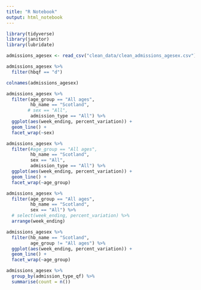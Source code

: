 ```yaml
---
title: "R Notebook"
output: html_notebook
---
```

```r
library(tidyverse)
library(janitor)
library(lubridate)
```


```r
admissions_agesex <- read_csv("clean_data/clean_admissions_agesex.csv")
```


```r
admissions_agesex %>%
  filter(hbqf == "d")
```

```r
colnames(admissions_agesex)
```

```r
admissions_agesex %>%
  filter(age_group == "All ages",
         hb_name == "Scotland",
        # sex == "All",
         admission_type == "All") %>%
  ggplot(aes(week_ending, percent_variation)) +
  geom_line() +
  facet_wrap(~sex)
```
```r
admissions_agesex %>%
  filter(#age_group == "All ages",
         hb_name == "Scotland",
         sex == "All",
         admission_type == "All") %>%
  ggplot(aes(week_ending, percent_variation)) +
  geom_line() +
  facet_wrap(~age_group)
```

```r
admissions_agesex %>%
  filter(age_group == "All ages",
         hb_name == "Scotland",
         sex == "All") %>%
  # select(week_ending, percent_variation) %>%
  arrange(week_ending)
```



```r
admissions_agesex %>%
  filter(hb_name == "Scotland",
         age_group != "All ages") %>%
  ggplot(aes(week_ending, percent_variation)) +
  geom_line() +
  facet_wrap(~age_group)
```

```r
admissions_agesex %>%
  group_by(admission_type_qf) %>%
  summarise(count = n())
```

